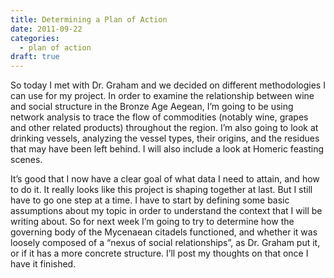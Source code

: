 ```yaml
---
title: Determining a Plan of Action
date: 2011-09-22
categories:
  - plan of action
draft: true
---
```


So today I met with Dr. Graham and we decided on different methodologies I can use for my project.
In order to examine the relationship between wine and social structure in the Bronze Age Aegean, I'm going to be using network analysis to trace the flow of commodities (notably wine, grapes and other related products) throughout the region.
I'm also going to look at drinking vessels, analyzing the vessel types, their origins, and the residues that may have been left behind.
I will also include a look at Homeric feasting scenes.

It's good that I now have a clear goal of what data I need to attain, and how to do it.
It really looks like this project is shaping together at last.
But I still have to go one step at a time.
I have to start by defining some basic assumptions about my topic in order to understand the context that I will be writing about.
So for next week I'm going to try to determine how the governing body of the Mycenaean citadels functioned, and whether it was loosely composed of a "nexus of social relationships", as Dr. Graham put it, or if it has a more concrete structure.
I'll post my thoughts on that once I have it finished.
